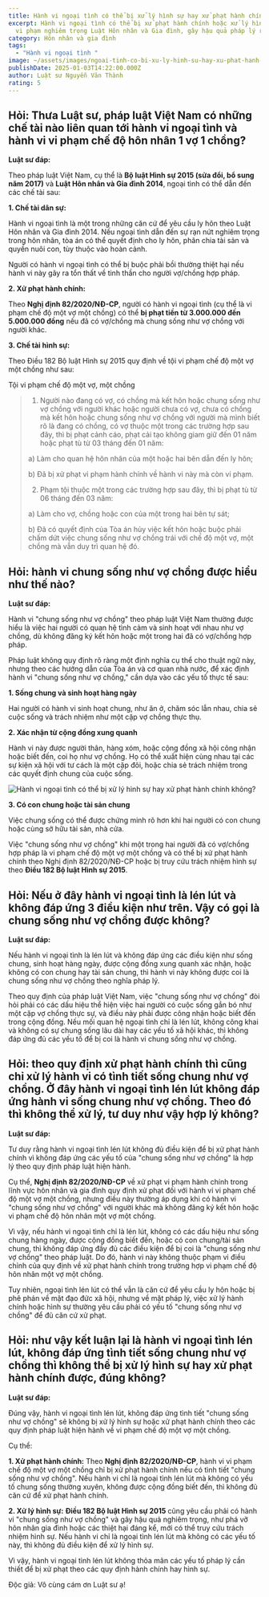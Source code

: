 ```yaml
---
title: Hành vi ngoại tình có thể bị xử lý hình sự hay xử phạt hành chính không?
excerpt: Hành vi ngoại tình có thể bị xử phạt hành chính hoặc xử lý hình sự nếu
  vi phạm nghiêm trọng Luật Hôn nhân và Gia đình, gây hậu quả pháp lý rõ ràng.
category: Hôn nhân và gia đình
tags:
  - "Hành vi ngoại tình "
image: ~/assets/images/ngoai-tinh-co-bi-xu-ly-hinh-su-hay-xu-phat-hanh-chinh-khong.jpg
publishDate: 2025-01-03T14:22:00.000Z
author: Luật sư Nguyễn Văn Thành
rating: 5
---
```

## Hỏi: Thưa Luật sư, pháp luật Việt Nam có những chế tài nào liên quan tới hành vi ngoại tình và hành vi vi phạm chế độ hôn nhân 1 vợ 1 chồng?

**Luật sư đáp:**

Theo pháp luật Việt Nam, cụ thể là **Bộ luật Hình sự 2015 (sửa đổi, bổ sung năm 2017)** và **Luật Hôn nhân và Gia đình 2014**, ngoại tình có thể dẫn đến các chế tài sau:

**1. Chế tài dân sự:**

Hành vi ngoại tình là một trong những căn cứ để yêu cầu ly hôn theo Luật Hôn nhân và Gia đình 2014. Nếu ngoại tình dẫn đến sự rạn nứt nghiêm trọng trong hôn nhân, tòa án có thể quyết định cho ly hôn, phân chia tài sản và quyền nuôi con, tùy thuộc vào hoàn cảnh.

Người có hành vi ngoại tình có thể bị buộc phải bồi thường thiệt hại nếu hành vi này gây ra tổn thất về tinh thần cho người vợ/chồng hợp pháp.

**2. Xử phạt hành chính:**

Theo **Nghị định 82/2020/NĐ-CP**, người có hành vi ngoại tình (cụ thể là vi phạm chế độ một vợ một chồng) có thể **bị phạt tiền từ 3.000.000 đến 5.000.000 đồng** nếu đã có vợ/chồng mà chung sống như vợ chồng với người khác.

**3. Chế tài hình sự:**

Theo Điều 182 Bộ luật Hình sự 2015 quy định về tội vi phạm chế độ một vợ một chồng như sau:

Tội vi phạm chế độ một vợ, một chồng

> 1. Người nào đang có vợ, có chồng mà kết hôn hoặc chung sống như vợ chồng với người khác hoặc người chưa có vợ, chưa có chồng mà kết hôn hoặc chung sống như vợ chồng với người mà mình biết rõ là đang có chồng, có vợ thuộc một trong các trường hợp sau đây, thì bị phạt cảnh cáo, phạt cải tạo không giam giữ đến 01 năm hoặc phạt tù từ 03 tháng đến 01 năm:
>
> a) Làm cho quan hệ hôn nhân của một hoặc hai bên dẫn đến ly hôn;
>
> b) Đã bị xử phạt vi phạm hành chính về hành vi này mà còn vi phạm.
>
> 2. Phạm tội thuộc một trong các trường hợp sau đây, thì bị phạt tù từ 06 tháng đến 03 năm:
>
> a) Làm cho vợ, chồng hoặc con của một trong hai bên tự sát;
>
> b) Đã có quyết định của Tòa án hủy việc kết hôn hoặc buộc phải chấm dứt việc chung sống như vợ chồng trái với chế độ một vợ, một chồng mà vẫn duy trì quan hệ đó.

## Hỏi: hành vi chung sống như vợ chồng được hiểu như thế nào?

**Luật sư đáp:**

Hành vi "chung sống như vợ chồng" theo pháp luật Việt Nam thường được hiểu là việc hai người có quan hệ tình cảm và sinh hoạt với nhau như vợ chồng, dù không đăng ký kết hôn hoặc một trong hai đã có vợ/chồng hợp pháp.

Pháp luật không quy định rõ ràng một định nghĩa cụ thể cho thuật ngữ này, nhưng theo các hướng dẫn của Tòa án và cơ quan nhà nước, để xác định hành vi "chung sống như vợ chồng," cần dựa vào các yếu tố thực tế sau:

**1. Sống chung và sinh hoạt hàng ngày**

Hai người có hành vi sinh hoạt chung, như ăn ở, chăm sóc lẫn nhau, chia sẻ cuộc sống và trách nhiệm như một cặp vợ chồng thực thụ.

**2. Xác nhận từ cộng đồng xung quanh**

Hành vi này được người thân, hàng xóm, hoặc cộng đồng xã hội công nhận hoặc biết đến, coi họ như vợ chồng. Họ có thể xuất hiện cùng nhau tại các sự kiện xã hội với tư cách là một cặp đôi, hoặc chia sẻ trách nhiệm trong các quyết định chung của cuộc sống.

![Hành vi ngoại tình có thể bị xử lý hình sự hay xử phạt hành chính không?](~/assets/images/ngoai-tinh-co-bi-xu-ly-hinh-su-hay-xu-phat-hanh-chinh-khong.jpg "Hành vi ngoại tình có thể bị xử lý hình sự hay xử phạt hành chính không?")

**3. Có con chung hoặc tài sản chung**

Việc chung sống có thể được chứng minh rõ hơn khi hai người có con chung hoặc cùng sở hữu tài sản, nhà cửa.

Việc "chung sống như vợ chồng" khi một trong hai người đã có vợ/chồng hợp pháp là vi phạm chế độ một vợ một chồng và có thể bị xử phạt hành chính theo Nghị định 82/2020/NĐ-CP hoặc bị truy cứu trách nhiệm hình sự theo **Điều 182 Bộ luật Hình sự 2015**.

## Hỏi: Nếu ở đây hành vi ngoại tình là lén lút và không đáp ứng 3 điều kiện như trên. Vậy có gọi là chung sống như vợ chồng được không?

**Luật sư đáp:** 

Nếu hành vi ngoại tình là lén lút và không đáp ứng các điều kiện như sống chung, sinh hoạt hàng ngày, được cộng đồng xung quanh xác nhận, hoặc không có con chung hay tài sản chung, thì hành vi này không được coi là chung sống như vợ chồng theo nghĩa pháp lý.

Theo quy định của pháp luật Việt Nam, việc "chung sống như vợ chồng" đòi hỏi phải có các dấu hiệu thể hiện việc hai người có cuộc sống gắn bó như một cặp vợ chồng thực sự, và điều này phải được công nhận hoặc biết đến trong cộng đồng. Nếu mối quan hệ ngoại tình chỉ là lén lút, không công khai và không có sự chung sống lâu dài hay các yếu tố xã hội khác, thì không đáp ứng đủ các yếu tố để bị coi là hành vi chung sống như vợ chồng.

## Hỏi: theo quy định xử phạt hành chính thì cũng chỉ xử lý hành vi có tình tiết sống chung như vợ chồng. Ở đây hành vi ngoại tình lén lút không đáp ứng hành vi sống chung như vợ chồng. Theo đó thì không thể xử lý, tư duy như vậy hợp lý không?

**Luật sư đáp:** 

Tư duy rằng hành vi ngoại tình lén lút không đủ điều kiện để bị xử phạt hành chính vì không đáp ứng các yếu tố của "chung sống như vợ chồng" là hợp lý theo quy định pháp luật hiện hành.

Cụ thể, **Nghị định 82/2020/NĐ-CP** về xử phạt vi phạm hành chính trong lĩnh vực hôn nhân và gia đình quy định xử phạt đối với hành vi vi phạm chế độ một vợ một chồng, nhưng điều này thường áp dụng khi có hành vi "chung sống như vợ chồng" với người khác mà không đăng ký kết hôn hoặc vi phạm chế độ hôn nhân một vợ một chồng.

Vì vậy, nếu hành vi ngoại tình chỉ là lén lút, không có các dấu hiệu như sống chung hàng ngày, được cộng đồng biết đến, hoặc có con chung/tài sản chung, thì không đáp ứng đầy đủ các điều kiện để bị coi là "chung sống như vợ chồng" theo pháp luật. Do đó, hành vi này không thuộc phạm vi điều chỉnh của quy định về xử phạt hành chính trong trường hợp vi phạm chế độ hôn nhân một vợ một chồng.

Tuy nhiên, ngoại tình lén lút có thể vẫn là căn cứ để yêu cầu ly hôn hoặc bị phê phán về mặt đạo đức xã hội, nhưng về mặt pháp lý, việc xử lý hành chính hoặc hình sự thường yêu cầu phải có yếu tố "chung sống như vợ chồng" để đủ căn cứ xử phạt.

## Hỏi: như vậy kết luận lại là hành vi ngoại tình lén lút, không đáp ứng tình tiết sống chung như vợ chồng thì không thể bị xử lý hình sự hay xử phạt hành chính được, đúng không?

**Luật sư đáp:** 

Đúng vậy, hành vi ngoại tình lén lút, không đáp ứng tình tiết "chung sống như vợ chồng" sẽ không bị xử lý hình sự hoặc xử phạt hành chính theo các quy định pháp luật hiện hành về vi phạm chế độ một vợ một chồng.

Cụ thể:

**1. Xử phạt hành chính:** Theo **Nghị định 82/2020/NĐ-CP**, hành vi vi phạm chế độ một vợ một chồng chỉ bị xử phạt hành chính nếu có tình tiết "chung sống như vợ chồng". Nếu hành vi chỉ là ngoại tình lén lút mà không có yếu tố chung sống thường xuyên, không được cộng đồng biết đến, thì không đủ căn cứ để xử phạt hành chính.

**2. Xử lý hình sự:** **Điều 182 Bộ luật Hình sự 2015** cũng yêu cầu phải có hành vi "chung sống như vợ chồng" và gây hậu quả nghiêm trọng, như phá vỡ hôn nhân gia đình hoặc các thiệt hại đáng kể, mới có thể truy cứu trách nhiệm hình sự. Nếu hành vi chỉ là ngoại tình lén lút mà không có các yếu tố này, thì không đủ điều kiện để xử lý hình sự.

Vì vậy, hành vi ngoại tình lén lút không thỏa mãn các yếu tố pháp lý cần thiết để bị xử phạt theo các quy định hành chính hay hình sự.

Độc giả: Vô cùng cám ơn Luật sư ạ!
